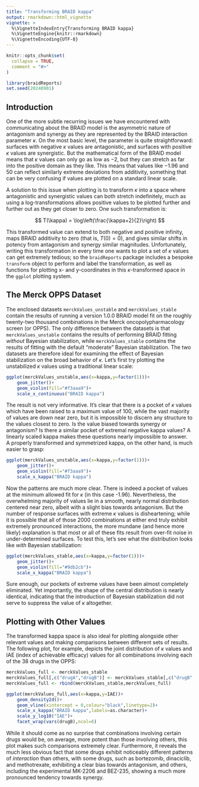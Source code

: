 ```yaml
---
title: "Transforming BRAID kappa"
output: rmarkdown::html_vignette
vignette: >
  %\VignetteIndexEntry{Transforming BRAID kappa}
  %\VignetteEngine{knitr::rmarkdown}
  %\VignetteEncoding{UTF-8}
---
```


```r
knitr::opts_chunk$set(
  collapse = TRUE,
  comment = "#>"
)
```

```r
library(braidReports)
set.seed(20240901)
```

## Introduction

One of the more subtle recurring issues we have encountered with communicating
about the BRAID model is the asymmetric nature of antagonism and synergy as
they are represented by the BRAID interaction parameter $\kappa$.  On the most
basic level, the parameter is quite straightforward: surfaces with negative
$\kappa$ values are antagonistic, and surfaces with positive $\kappa$ values are
synergistic.  But the mathematical form of the BRAID model means that $\kappa$
values can only go as low as $-2$, but they can stretch as far into the positive
domain as they like.  This means that values like $-1.96$ and $50$ can reflect
similarly extreme deviations from additivity, something that can be very 
confusing if values are plotted on a standard linear scale.

A solution to this issue when plotting is to transform $\kappa$ into a space
where antagonistic and synergistic values can both stretch indefinitely, much
as using a log-transformations allows positive values to be plotted further
and further out as they get closer to zero.  One such transformation is:

$$
T(\kappa) = \log\left(\frac{\kappa+2}{2}\right)
$$

This transformed value can extend to both negative and positive infinity, maps
BRAID additivity to zero (that is, $T(0)=0$), and gives similar shifts in
potency from antagonism and synergy similar magnitudes.  Unfortunately, writing
this transformation in every time one wants to plot a set of $\kappa$ values 
can get extremely tedious; so the `braidReports` package includes a bespoke
`transform` object to perform and label the transformation, as well as 
functions for plotting x- and y-coordinates in this $\kappa$-transformed space
in the `ggplot` plotting system.

## The Merck OPPS Dataset

The enclosed datasets `merckValues_unstable` and `merckValues_stable` contain
the results of running a version 1.0.0 BRAID model fit on the roughly twenty-two
thousand combinations in the Merck oncopolypharmacology screen (or OPPS).  The
only difference between the datasets is that `merckValues_unstable` contains
the results of performing BRAID fitting *without* Bayesian stabilization, while
`merckValues_stable` contains the results of fitting with the default "moderate"
Bayesian stabilization.  The two datasets are therefore ideal for examining the
effect of Bayesian stabilization on the broad behavior of $\kappa$.  Let's first
try plotting the unstabilized $\kappa$ values using a traditional linear scale:

```r
ggplot(merckValues_unstable,aes(x=kappa,y=factor(1)))+
	geom_jitter()+
	geom_violin(fill="#f3aaa9")+
	scale_x_continuous("BRAID kappa")
```

The result is not very informative.  It's clear that there is a pocket of 
$\kappa$ values which have been raised to a maximum value of 100, while the
vast majority of values are down near zero, but it is impossible to discern
any structure to the values closest to zero.  Is the value biased towards
synergy or antagonism?  Is there a similar pocket of extremal negative kappa values? 
A linearly scaled kappa makes these questions nearly impossible to answer.  
A properly transformed and symmetrized kappa, on the other hand, is much easier
to grasp:

```r
ggplot(merckValues_unstable,aes(x=kappa,y=factor(1)))+
	geom_jitter()+
	geom_violin(fill="#f3aaa9")+
	scale_x_kappa("BRAID kappa")
```

Now the patterns are much more clear.  There is indeed a pocket of values at 
the minimum allowed fit for $\kappa$ (in this case -1.96). Nevertheless, the
overwhelming majority of values lie in a smooth, nearly normal distribution
centered near zero, albeit with a slight bias towards antagonism.  But the
number of response surfaces with extreme $\kappa$ values is disheartening;
while it is possible that all of those 2000 combinations at either end truly
exhibit extremely pronounced interactions, the more mundane (and hence more
likely) explanation is that most or all of these fits result from over-fit
noise in under-determined surfaces.  To test this, let's see what the
distribution looks like *with* Bayesian stabilization:

```r
ggplot(merckValues_stable,aes(x=kappa,y=factor(1)))+
	geom_jitter()+
	geom_violin(fill="#9db2cb")+
	scale_x_kappa("BRAID kappa")
```

Sure enough, our pockets of extreme values have been almost completely
eliminated.  Yet importantly, the shape of the central distribution is nearly
identical, indicating that the introduction of Bayesian stabilization did not
serve to suppress the value of $\kappa$ altogether.

## Plotting with Other Values

The transformed kappa space is also ideal for plotting alongside other relevant
values and making comparisons between different sets of results.  The following
plot, for example, depicts the joint distribution of $\kappa$ values and IAE
(index of achievable efficacy) values for all combinations involving each of the
38 drugs in the OPPS:

```r
merckValues_full <- merckValues_stable
merckValues_full[,c("drugA","drugB")] <- merckValues_stable[,c("drugB","drugA")]
merckValues_full <- rbind(merckValues_stable,merckValues_full)

ggplot(merckValues_full,aes(x=kappa,y=IAE))+
	geom_density2d()+
	geom_vline(xintercept = 0,colour="black",linetype=2)+
	scale_x_kappa("BRAID kappa",labels=as.character)+
	scale_y_log10("IAE")+
	facet_wrap(vars(drugB),ncol=6)
```

While it should come as no surprise that combinations involving certain drugs
would be, on average, more potent than those involving others, this plot
makes such comparisons extremely clear.  Furthermore, it reveals the much less
obvious fact that some drugs exhibit noticeably different patterns of 
*interaction* than others, with some drugs, such as bortezomib, dinaciclib,
and methotrexate, exhibiting a clear bias towards antagonism, and others,
including the experimental MK-2206 and BEZ-235, showing a much more pronounced
tendency towards synergy.
